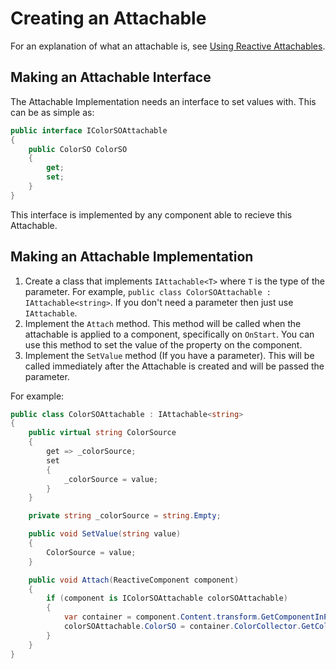 # Creating an Attachable
For an explanation of what an attachable is, see [Using Reactive Attachables](./Using.mdx).

## Making an Attachable Interface

The Attachable Implementation needs an interface to set values with. This can be as simple as:
```cs
public interface IColorSOAttachable
{
    public ColorSO ColorSO
    {
        get;
        set;
    }
}
```
This interface is implemented by any component able to recieve this Attachable.

## Making an Attachable Implementation

1. Create a class that implements `IAttachable<T>` where `T` is the type of the parameter. For example, `public class ColorSOAttachable : IAttachable<string>`. If you don't need a parameter then just use `IAttachable`.
2. Implement the `Attach` method. This method will be called when the attachable is applied to a component, specifically on `OnStart`. You can use this method to set the value of the property on the component.
3. Implement the `SetValue` method (If you have a parameter). This will be called immediately after the Attachable is created and will be passed the parameter.

For example:
```cs
public class ColorSOAttachable : IAttachable<string>
{
    public virtual string ColorSource
    {
        get => _colorSource;
        set
        {
            _colorSource = value;
        }
    }

    private string _colorSource = string.Empty;

    public void SetValue(string value)
    {
        ColorSource = value;
    }

    public void Attach(ReactiveComponent component)
    {
        if (component is IColorSOAttachable colorSOAttachable)
        {
            var container = component.Content.transform.GetComponentInParent<ReactiveContainerHolder>().ReactiveContainer;
            colorSOAttachable.ColorSO = container.ColorCollector.GetColor(ColorSource);
        }
    }
}
```